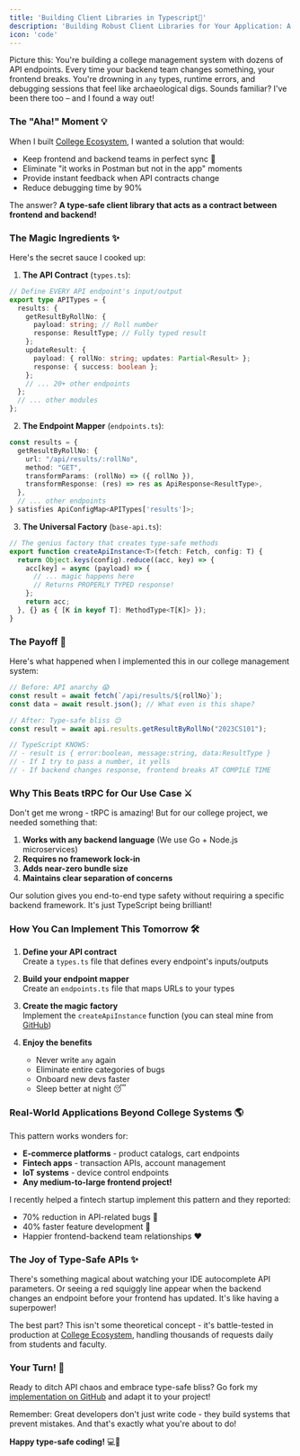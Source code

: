 ```yaml
---
title: 'Building Client Libraries in Typescript🚀'
description: 'Building Robust Client Libraries for Your Application: A Type-Safe Journey '
icon: 'code'
---
```


Picture this: You're building a college management system with dozens of API endpoints. Every time your backend team changes something, your frontend breaks. You're drowning in `any` types, runtime errors, and debugging sessions that feel like archaeological digs. Sounds familiar? I've been there too – and I found a way out!

### The "Aha!" Moment 💡

When I built [College Ecosystem](https://github.com/kanakkholwal/college-ecosystem), I wanted a solution that would:
- Keep frontend and backend teams in perfect sync 🔄
- Eliminate "it works in Postman but not in the app" moments
- Provide instant feedback when API contracts change
- Reduce debugging time by 90%

The answer? **A type-safe client library that acts as a contract between frontend and backend!**

### The Magic Ingredients ✨

Here's the secret sauce I cooked up:

1. **The API Contract** (`types.ts`):
```typescript
// Define EVERY API endpoint's input/output
export type APITypes = {
  results: {
    getResultByRollNo: {
      payload: string; // Roll number
      response: ResultType; // Fully typed result
    };
    updateResult: {
      payload: { rollNo: string; updates: Partial<Result> };
      response: { success: boolean };
    };
    // ... 20+ other endpoints
  };
  // ... other modules
};
```

2. **The Endpoint Mapper** (`endpoints.ts`):
```typescript
const results = {
  getResultByRollNo: {
    url: "/api/results/:rollNo",
    method: "GET",
    transformParams: (rollNo) => ({ rollNo }),
    transformResponse: (res) => res as ApiResponse<ResultType>,
  },
  // ... other endpoints
} satisfies ApiConfigMap<APITypes['results']>;
```

3. **The Universal Factory** (`base-api.ts`):
```typescript
// The genius factory that creates type-safe methods
export function createApiInstance<T>(fetch: Fetch, config: T) {
  return Object.keys(config).reduce((acc, key) => {
    acc[key] = async (payload) => {
      // ... magic happens here
      // Returns PROPERLY TYPED response!
    };
    return acc;
  }, {} as { [K in keyof T]: MethodType<T[K]> });
}
```

### The Payoff 🎉

Here's what happened when I implemented this in our college management system:

```typescript
// Before: API anarchy 😱
const result = await fetch(`/api/results/${rollNo}`);
const data = await result.json(); // What even is this shape?

// After: Type-safe bliss 😌
const result = await api.results.getResultByRollNo("2023CS101");

// TypeScript KNOWS:
// - result is { error:boolean, message:string, data:ResultType }
// - If I try to pass a number, it yells
// - If backend changes response, frontend breaks AT COMPILE TIME
```

### Why This Beats tRPC for Our Use Case ⚔️

Don't get me wrong - tRPC is amazing! But for our college project, we needed something that:

1. **Works with any backend language** (We use Go + Node.js microservices)
2. **Requires no framework lock-in**
3. **Adds near-zero bundle size**
4. **Maintains clear separation of concerns**

Our solution gives you end-to-end type safety without requiring a specific backend framework. It's just TypeScript being brilliant!

### How You Can Implement This Tomorrow 🛠️

1. **Define your API contract**  
   Create a `types.ts` file that defines every endpoint's inputs/outputs

2. **Build your endpoint mapper**  
   Create an `endpoints.ts` file that maps URLs to your types

3. **Create the magic factory**  
   Implement the `createApiInstance` function (you can steal mine from [GitHub](https://github.com/kanakkholwal/college-ecosystem))

4. **Enjoy the benefits**  
   - Never write `any` again
   - Eliminate entire categories of bugs
   - Onboard new devs faster
   - Sleep better at night 😴

### Real-World Applications Beyond College Systems 🌎

This pattern works wonders for:
- **E-commerce platforms** - product catalogs, cart endpoints
- **Fintech apps** - transaction APIs, account management
- **IoT systems** - device control endpoints
- **Any medium-to-large frontend project!**

I recently helped a fintech startup implement this pattern and they reported:
- 70% reduction in API-related bugs 🐞
- 40% faster feature development 🚀
- Happier frontend-backend team relationships ❤️

### The Joy of Type-Safe APIs ✨

There's something magical about watching your IDE autocomplete API parameters. Or seeing a red squiggly line appear when the backend changes an endpoint before your frontend has updated. It's like having a superpower!

The best part? This isn't some theoretical concept - it's battle-tested in production at [College Ecosystem](https://github.com/kanakkholwal/college-ecosystem), handling thousands of requests daily from students and faculty.

### Your Turn! 🚀

Ready to ditch API chaos and embrace type-safe bliss? Go fork my [implementation on GitHub](https://github.com/kanakkholwal/college-ecosystem/tree/main/src/lib/api) and adapt it to your project!

Remember: Great developers don't just write code - they build systems that prevent mistakes. And that's exactly what you're about to do!

**Happy type-safe coding!** 💻🎉
